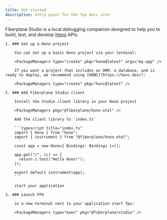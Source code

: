 ```yaml
---
title: Get started
description: entry point for the fpx docs site
---
```



Fiberplane Studio is a local debugging companion designed to help you to build, test, and develop [Hono](https://www.hono.dev) APIs.

<Steps>

	1. ### Set up a Hono project

		You can set up a basic Hono project via your terminal:

		<PackageManagers type="create" pkg="hono@latest" args="my-app" />

		If you want a project that includes an ORM, a database, and is ready to deploy, we recommend using [HONC](https://honc.dev/):

		<PackageManagers type="create" pkg="honc@latest" />

	2. ### Add Fiberplane Studio client

		Install the Studio client library in your Hono project

		<PackageManagers pkg="@fiberplane/hono-otel" />

		Add the client library to `index.ts`

		```typescript title="index.ts"
		import { Hono } from "hono";
		import { instrument } from "@fiberplane/hono-otel";

		const app = new Hono<{ Bindings: Bindings }>();

		app.get("/", (c) => {
		  return c.text("Hello Hono!");
		});

		export default instrument(app);
		```

		start your application

	3. ### Launch FPX

		in a new terminal next to your application start fpx:

		<PackageManagers type="exec" pkg="@fiberplane/studio" />

</Steps>
